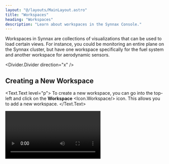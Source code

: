 ```yaml
---
layout: "@/layouts/MainLayout.astro"
title: "Workspaces"
heading: "Workspaces"
description: "Learn about workspaces in the Synnax Console."
---
```


Workspaces in Synnax are collections of visualizations that can be used to load
certain views. For instance, you could be monitoring an entire plane on the
Synnax cluster, but have one workspace specifically for the fuel system and
another workspace for aerodynamic sensors.

<Divider.Divider direction="x" />

## Creating a New Workspace
<Text.Text level="p">
To create a new workspace, you can go into the top-left and click on the
__Workspace__ <Icon.Workspace/> icon. This allows you to add a new workspace.
</Text.Text>

<Video client:only="react" id="console/workspace-create-workspace" />

<Divider.Divider direction="x" />

## Loading a Workspace

Loading workspaces can be done by finding them in the Resources file tree on the
left hand side or clicking the workspace tab on the top.

<Video client:only="react" id="console/workspace-load-workspace" />
